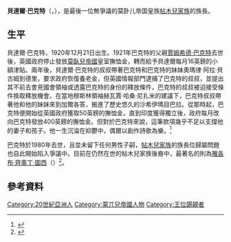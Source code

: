 {{noteTA
|1=zh-hans:莫卧儿帝国; zh-tw:蒙兀兒帝國; zh-hk:莫臥兒帝國;
|2=zh-hans:莫卧儿; zh-tw:蒙兀兒; zh-hk:莫臥兒;
}}
{{Infobox monarch
|image = 
|caption = 
|name = 貝達爾·巴克特
|title = 
|full name = 
|birth_date = 1920年12月21日
|birth_place = 
|death_date = {{death year and age|1980|1920}}
|death_place = {{IND}}[[西孟加拉邦|西孟加拉邦]][[加爾各答|加爾各答]]
|burial_place =
|spouse = 蘇丹娜·貝古姆
|father = [[賈姆希德·巴克特|賈姆希德·巴克特]]
|mother = 蘇爾塔娜·納迪爾·貝古姆
|issue = 卡瑪律·法蒂瑪
|house = [[帖木兒王朝|帖木兒王朝]]
}}

'''貝達爾·巴克特'''（{{lang-en|Bedaar Bakht}}，{{bd|1920年|12月21日|1980年}}），是最後一位無爭議的莫卧儿帝国皇族[[帖木兒王朝|帖木兒家族]]的族長。

== 生平 ==
貝達爾·巴克特，1920年12月21日出生。1921年巴克特的父親[[賈姆希德·巴克特|賈姆希德·巴克特]]去世後，英國政府停止發放[[莫臥兒帝國|莫臥兒帝國]]皇室撫恤金，轉而給予貝達爾每月16英鎊的小額津貼。兩年後，貝達爾·巴克特的叔叔帶著巴克特和巴克特的妹妹奧瑪律·阿拉·貝古姆到德里，要求政府恢復養老金，但英國情報部門逮捕了巴克特的叔叔，並提出其不前去會見國會領袖或透露巴克特的身份的釋放條件，巴克特的叔叔被迫接受條件換取釋放機會。在當地穆斯林領袖赫瓦賈·哈桑·尼扎米的建議下，巴克特叔叔帶著他和他的妹妹來到加爾各答，搬進了歷史悠久的沙希伊瑪目巴拉。從那時起，巴克特便開始從英國政府獲取50英鎊的撫恤金，直到印度獲得獨立後，政府每月改向巴克特發放400英鎊的撫恤金。但對於巴克特來說，這筆款項幾乎不足以支撐他的妻子和孩子。他一生沉淪在抑鬱中，偶爾以創作詩歌為樂。<ref>{{Cite web|url=https://www.indiatoday.in/magazine/living/story/19861031-surviving-mughals-live-an-unenviable-legacy-of-their-past-imperial-glory-801355-1986-10-31|title=Surviving Mughals live an unenviable legacy of their past imperial glory|website=India Today|language=en|access-date=2018-06-18|archive-date=2021-03-22|archive-url=https://web.archive.org/web/20210322091135/https://www.indiatoday.in/magazine/living/story/19861031-surviving-mughals-live-an-unenviable-legacy-of-their-past-imperial-glory-801355-1986-10-31|dead-url=no}}</ref>

巴克特於1980年去世，且並未留下任何男性子嗣，[[帖木兒王朝|帖木兒家族]]的族長位歸屬問題也自此開始陷入爭議中。目前在仍然在世的帖木兒家族後裔中，最著名的則為[[雅各布·齊奧丁·圖西|雅各布·齊奧丁·圖西]]（{{lang-en|Yaqoob Ziauddin Tucy}}）<ref>{{Cite web|url=https://timesofindia.indiatimes.com/city/hyderabad/Royal-descendant-struggles-for-survival/articleshow/5862064.cms|title=Royal descendant struggles for survival|website=THE TIMES OF INDIA|language=en|date=2010-04-27}}</ref>。

== 參考資料 ==
<references />
{{S-start}}
{{s-hou|[[帖木兒王朝|帖木兒王朝]]|}}
{{S-reg}}
{{S-bef
| before = [[賈姆希德·巴克特|賈姆希德·巴克特]]
| as = [[莫臥兒帝國|莫臥兒帝國]][[沙阿|沙阿]]
}}
{{S-ttl
| title = [[帖木兒王朝|帖木兒家族]]族長
| years = 1921-1980
}}
{{S-aft
| after = 存在爭議
| as = 
}}
{{S-end}}
[[Category:20世紀亞洲人|Category:20世紀亞洲人]]
[[Category:蒙兀兒帝國人物|Category:蒙兀兒帝國人物]]
[[Category:王位覬覦者|Category:王位覬覦者]]